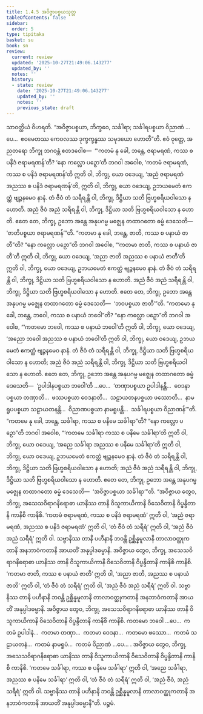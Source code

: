 ```yaml
---
title: 1.4.5 အဝိဇ္ဇာပစ္စယသုတ္တ
tableOfContents: false
sidebar:
  order: 5
type: tipitaka
basket: su
book: sn
review:
  current: review
  updated: '2025-10-27T21:49:06.143277'
  updated_by: ''
  notes: ''
  history:
  - state: review
    date: '2025-10-27T21:49:06.143277'
    updated_by: ''
    notes: ''
    previous_state: draft
---
```



<ReviewStatus review={frontmatter.review} showDetails={true} />

<HypothesisAnnotation frontmatter={frontmatter} />

<DynamicBreadcrumb />

<Division number="35" book="sn" e="ch" v="18" p="284">

<Paragraph number="260" book="sn">
သာဝတ္ထိယံ ဝိဟရတိ. “အဝိဇ္ဇာပစ္စယာ, ဘိက္ခဝေ, သင်္ခါရာ; သင်္ခါရပစ္စယာ ဝိညာဏံ …ပေ…  ဧဝမေတဿ ကေဝလဿ ဒုက္ခက္ခန္ဓဿ သမုဒယော ဟောတီ”တိ. ဧဝံ ဝုတ္တေ, အညတရော ဘိက္ခု ဘဂဝန္တံ ဧတဒဝေါစ—  “‘ကတမံ နု ခေါ, ဘန္တေ, ဇရာမရဏံ, ကဿ စ ပနိဒံ ဇရာမရဏန်’တိ? ‘နော ကလ္လော ပဉှော’တိ ဘဂဝါ အဝေါစ, ‘ကတမံ ဇရာမရဏံ, ကဿ စ ပနိဒံ ဇရာမရဏန်’တိ ဣတိ ဝါ, ဘိက္ခု, ယော ဝဒေယျ, ‘အညံ ဇရာမရဏံ အညဿ စ ပနိဒံ ဇရာမရဏန်’တိ, ဣတိ ဝါ, ဘိက္ခု, ယော ဝဒေယျ, ဥဘယမေတံ ဧကတ္ထံ ဗျဉ္ဇနမေဝ နာနံ. တံ ဇီဝံ တံ သရီရန္တိ ဝါ, ဘိက္ခု, ဒိဋ္ဌိယာ သတိ ဗြဟ္မစရိယဝါသော န ဟောတိ. အညံ ဇီဝံ အညံ သရီရန္တိ ဝါ, ဘိက္ခု, ဒိဋ္ဌိယာ သတိ ဗြဟ္မစရိယဝါသော န ဟောတိ. ဧတေ တေ, ဘိက္ခု, ဥဘော အန္တေ အနုပဂမ္မ မဇ္ဈေန တထာဂတော ဓမ္မံ ဒေသေတိ—  ‘ဇာတိပစ္စယာ ဇရာမရဏန်’”တိ.
</Paragraph>

<Paragraph number="261" book="sn">
“ကတမာ နု ခေါ, ဘန္တေ, ဇာတိ, ကဿ စ ပနာယံ ဇာတီ”တိ? “နော ကလ္လော ပဉှော”တိ ဘဂဝါ အဝေါစ, “‘ကတမာ ဇာတိ, ကဿ စ ပနာယံ ဇာတီ’တိ ဣတိ ဝါ, ဘိက္ခု, ယော ဝဒေယျ, ‘အညာ ဇာတိ အညဿ စ ပနာယံ ဇာတီ’တိ ဣတိ ဝါ, ဘိက္ခု, ယော ဝဒေယျ, ဥဘယမေတံ ဧကတ္ထံ ဗျဉ္ဇနမေဝ နာနံ. တံ ဇီဝံ တံ သရီရန္တိ ဝါ, ဘိက္ခု, ဒိဋ္ဌိယာ သတိ ဗြဟ္မစရိယဝါသော န ဟောတိ. အညံ ဇီဝံ အညံ သရီရန္တိ ဝါ, ဘိက္ခု, ဒိဋ္ဌိယာ သတိ ဗြဟ္မစရိယဝါသော န ဟောတိ. ဧတေ တေ, ဘိက္ခု, ဥဘော အန္တေ အနုပဂမ္မ မဇ္ဈေန တထာဂတော ဓမ္မံ ဒေသေတိ—  ‘ဘဝပစ္စယာ ဇာတီ’”တိ.
</Paragraph>

<Paragraph number="262" book="sn">
“ကတမော နု ခေါ, ဘန္တေ, ဘဝေါ, ကဿ စ ပနာယံ ဘဝေါ”တိ? “နော ကလ္လော ပဉှော”တိ ဘဂဝါ အဝေါစ, “‘ကတမော ဘဝေါ, ကဿ စ ပနာယံ ဘဝေါ’တိ ဣတိ ဝါ, ဘိက္ခု, ယော ဝဒေယျ, ‘အညော ဘဝေါ အညဿ စ ပနာယံ ဘဝေါ’တိ ဣတိ ဝါ, ဘိက္ခု, ယော ဝဒေယျ, ဥဘယမေတံ ဧကတ္ထံ ဗျဉ္ဇနမေဝ နာနံ. တံ ဇီဝံ တံ သရီရန္တိ ဝါ, ဘိက္ခု, ဒိဋ္ဌိယာ သတိ ဗြဟ္မစရိယဝါသော န ဟောတိ; အညံ ဇီဝံ အညံ သရီရန္တိ ဝါ, ဘိက္ခု, ဒိဋ္ဌိယာ သတိ ဗြဟ္မစရိယဝါသော န ဟောတိ. ဧတေ တေ, ဘိက္ခု, ဥဘော အန္တေ အနုပဂမ္မ မဇ္ဈေန တထာဂတော ဓမ္မံ ဒေသေတိ—  ‘ဥပါဒါနပစ္စယာ ဘဝေါ’တိ …ပေ…  ‘တဏှာပစ္စယာ ဥပါဒါနန္တိ…  ဝေဒနာပစ္စယာ တဏှာတိ…  ဖဿပစ္စယာ ဝေဒနာတိ…  သဠာယတနပစ္စယာ ဖဿောတိ…  နာမရူပပစ္စယာ သဠာယတနန္တိ…  ဝိညာဏပစ္စယာ နာမရူပန္တိ…  သင်္ခါရပစ္စယာ ဝိညာဏန်’”တိ.
</Paragraph>

<Paragraph number="263" book="sn">
“ကတမေ နု ခေါ, ဘန္တေ, သင်္ခါရာ, ကဿ စ ပနိမေ သင်္ခါရာ”တိ? “နော ကလ္လော ပဉှော”တိ ဘဂဝါ အဝေါစ, “‘ကတမေ သင်္ခါရာ ကဿ စ ပနိမေ သင်္ခါရာ’တိ ဣတိ ဝါ, ဘိက္ခု, ယော ဝဒေယျ, ‘အညေ သင်္ခါရာ အညဿ စ ပနိမေ သင်္ခါရာ’တိ ဣတိ ဝါ, ဘိက္ခု, ယော ဝဒေယျ, ဥဘယမေတံ ဧကတ္ထံ ဗျဉ္ဇနမေဝ နာနံ. တံ ဇီဝံ တံ သရီရန္တိ ဝါ, ဘိက္ခု, ဒိဋ္ဌိယာ သတိ ဗြဟ္မစရိယဝါသော န ဟောတိ; အညံ ဇီဝံ အညံ သရီရန္တိ ဝါ, ဘိက္ခု, ဒိဋ္ဌိယာ သတိ ဗြဟ္မစရိယဝါသော န ဟောတိ. ဧတေ တေ, ဘိက္ခု, ဥဘော အန္တေ အနုပဂမ္မ မဇ္ဈေန တထာဂတော ဓမ္မံ ဒေသေတိ—  ‘အဝိဇ္ဇာပစ္စယာ သင်္ခါရာ’”တိ.
</Paragraph>

<Paragraph number="264" book="sn">
“အဝိဇ္ဇာယ တွေဝ, ဘိက္ခု, အသေသဝိရာဂနိရောဓာ ယာနိဿ တာနိ ဝိသူကာယိကာနိ ဝိသေဝိတာနိ ဝိပ္ဖန္ဒိတာနိ ကာနိစိ ကာနိစိ. ‘ကတမံ ဇရာမရဏံ, ကဿ စ ပနိဒံ ဇရာမရဏံ’ ဣတိ ဝါ, ‘အညံ ဇရာမရဏံ, အညဿ စ ပနိဒံ ဇရာမရဏံ’ ဣတိ ဝါ, ‘တံ ဇီဝံ တံ သရီရံ’ ဣတိ ဝါ, ‘အညံ ဇီဝံ အညံ သရီရံ’ ဣတိ ဝါ. သဗ္ဗာနိဿ တာနိ ပဟီနာနိ ဘဝန္တိ ဥစ္ဆိန္နမူလာနိ တာလာဝတ္ထုကတာနိ အနဘာဝံကတာနိ အာယတိံ အနုပ္ပါဒဓမ္မာနိ.
</Paragraph>

<Paragraph number="265" book="sn">
အဝိဇ္ဇာယ တွေဝ, ဘိက္ခု, အသေသဝိရာဂနိရောဓာ ယာနိဿ တာနိ ဝိသူကာယိကာနိ ဝိသေဝိတာနိ ဝိပ္ဖန္ဒိတာနိ ကာနိစိ ကာနိစိ. ‘ကတမာ ဇာတိ, ကဿ စ ပနာယံ ဇာတိ’ ဣတိ ဝါ, ‘အညာ ဇာတိ, အညဿ စ ပနာယံ ဇာတိ’ ဣတိ ဝါ, ‘တံ ဇီဝံ တံ သရီရံ’ ဣတိ ဝါ, ‘အညံ ဇီဝံ အညံ သရီရံ’ ဣတိ ဝါ. သဗ္ဗာနိဿ တာနိ ပဟီနာနိ ဘဝန္တိ ဥစ္ဆိန္နမူလာနိ တာလာဝတ္ထုကတာနိ အနဘာဝံကတာနိ အာယတိံ အနုပ္ပါဒဓမ္မာနိ.
</Paragraph>

<Paragraph number="266" book="sn">
အဝိဇ္ဇာယ တွေဝ, ဘိက္ခု, အသေသဝိရာဂနိရောဓာ ယာနိဿ တာနိ ဝိသူကာယိကာနိ ဝိသေဝိတာနိ ဝိပ္ဖန္ဒိတာနိ ကာနိစိ ကာနိစိ. ကတမော ဘဝေါ …ပေ…  ကတမံ ဥပါဒါနံ…  ကတမာ တဏှာ…  ကတမာ ဝေဒနာ…  ကတမော ဖဿော…  ကတမံ သဠာယတနံ…  ကတမံ နာမရူပံ…  ကတမံ ဝိညာဏံ …ပေ… .
</Paragraph>

<Paragraph number="267" book="sn">
အဝိဇ္ဇာယ တွေဝ, ဘိက္ခု, အသေသဝိရာဂနိရောဓာ ယာနိဿ တာနိ ဝိသူကာယိကာနိ ဝိသေဝိတာနိ ဝိပ္ဖန္ဒိတာနိ ကာနိစိ ကာနိစိ. ‘ကတမေ သင်္ခါရာ, ကဿ စ ပနိမေ သင်္ခါရာ’ ဣတိ ဝါ, ‘အညေ သင်္ခါရာ, အညဿ စ ပနိမေ သင်္ခါရာ’ ဣတိ ဝါ, ‘တံ ဇီဝံ တံ သရီရံ’ ဣတိ ဝါ, ‘အညံ ဇီဝံ, အညံ သရီရံ’ ဣတိ ဝါ. သဗ္ဗာနိဿ တာနိ ပဟီနာနိ ဘဝန္တိ ဥစ္ဆိန္နမူလာနိ တာလာဝတ္ထုကတာနိ အနဘာဝံကတာနိ အာယတိံ အနုပ္ပါဒဓမ္မာနီ”တိ.

</Paragraph>
</Division>

<Paragraph number="268" type="center" book="sn">
ပဉ္စမံ.
</Paragraph>